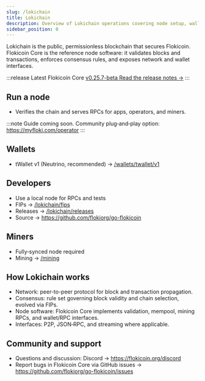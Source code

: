 ```yaml
---
slug: /lokichain
title: Lokichain
description: Overview of Lokichain operations covering node setup, wallets, developer tooling, mining resources, and community support.
sidebar_position: 0
---
```


Lokichain is the public, permissionless blockchain that secures Flokicoin. Flokicoin Core is the reference node software: it validates blocks and transactions, enforces consensus rules, and exposes network and wallet interfaces.

:::release
Latest Flokicoin Core [v0.25.7-beta Read the release notes →](/lokichain/releases/0.25.7-beta)
:::


## Run a node

- Verifies the chain and serves RPCs for apps, operators, and miners.

:::note
Guide coming soon. Community plug‑and‑play option: https://myfloki.com/operator
:::

## Wallets

- tWallet v1 (Neutrino, recommended) → [/wallets/twallet/v1](/wallets/twallet/v1)

## Developers

- Use a local node for RPCs and tests
- FIPs → [/lokichain/fips](/lokichain/fips)
- Releases → [/lokichain/releases](/lokichain/releases)
- Source → https://github.com/flokiorg/go-flokicoin

## Miners

- Fully‑synced node required
- Mining → [/mining](/mining)


## How Lokichain works

- Network: peer-to-peer protocol for block and transaction propagation.
- Consensus: rule set governing block validity and chain selection, evolved via FIPs.
- Node software: Flokicoin Core implements validation, mempool, mining RPCs, and wallet/RPC interfaces.
- Interfaces: P2P, JSON‑RPC, and streaming where applicable.
## Community and support


- Questions and discussion: Discord → https://flokicoin.org/discord
- Report bugs in Flokicoin Core via GitHub issues → https://github.com/flokiorg/go-flokicoin/issues
